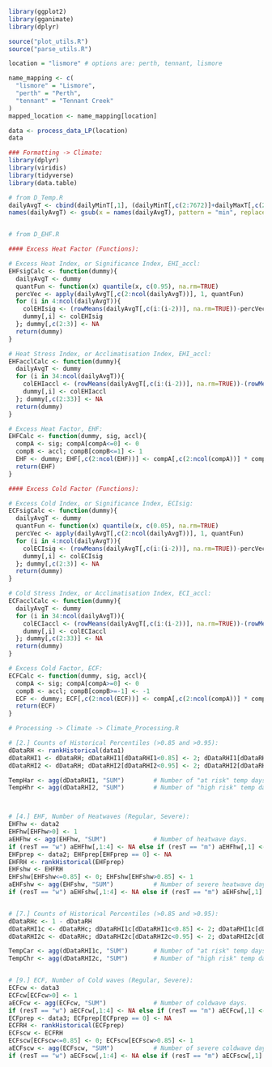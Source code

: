 
```{r}
library(ggplot2)
library(gganimate)
library(dplyr)

source("plot_utils.R")
source("parse_utils.R")

location = "lismore" # options are: perth, tennant, lismore

name_mapping <- c(
  "lismore" = "Lismore",
  "perth" = "Perth",
  "tennant" = "Tennant Creek"
)
mapped_location <- name_mapping[location]
```


```{r}
data <- process_data_LP(location)
data
```


```{r}
### Formatting -> Climate:
library(dplyr)
library(viridis)
library(tidyverse)
library(data.table)

# from D_Temp.R
dailyAvgT <- cbind(dailyMinT[,1], (dailyMinT[,c(2:7672)]+dailyMaxT[,c(2:7672)])/2)
names(dailyAvgT) <- gsub(x = names(dailyAvgT), pattern = "min", replacement = "avg")


# from D_EHF.R

#### Excess Heat Factor (Functions):

# Excess Heat Index, or Significance Index, EHI_accl:
EHFsigCalc <- function(dummy){
  dailyAvgT <- dummy
  quantFun <- function(x) quantile(x, c(0.95), na.rm=TRUE)
  percVec <- apply(dailyAvgT[,c(2:ncol(dailyAvgT))], 1, quantFun)
  for (i in 4:ncol(dailyAvgT)){
    colEHIsig <- (rowMeans(dailyAvgT[,c(i:(i-2))], na.rm=TRUE))-percVec
    dummy[,i] <- colEHIsig
  }; dummy[,c(2:3)] <- NA
  return(dummy)
}

# Heat Stress Index, or Acclimatisation Index, EHI_accl:
EHFacclCalc <- function(dummy){
  dailyAvgT <- dummy
  for (i in 34:ncol(dailyAvgT)){
    colEHIaccl <- (rowMeans(dailyAvgT[,c(i:(i-2))], na.rm=TRUE))-(rowMeans(dailyAvgT[,c((i-3):(i-32))], na.rm=TRUE))
    dummy[,i] <- colEHIaccl
  }; dummy[,c(2:33)] <- NA
  return(dummy)
}

# Excess Heat Factor, EHF:
EHFCalc <- function(dummy, sig, accl){
  compA <- sig; compA[compA<=0] <- 0
  compB <- accl; compB[compB<=1] <- 1
  EHF <- dummy; EHF[,c(2:ncol(EHF))] <- compA[,c(2:ncol(compA))] * compB[,c(2:ncol(compB))]
  return(EHF)
}

#### Excess Cold Factor (Functions):

# Excess Cold Index, or Significance Index, ECIsig:
ECFsigCalc <- function(dummy){
  dailyAvgT <- dummy
  quantFun <- function(x) quantile(x, c(0.05), na.rm=TRUE)
  percVec <- apply(dailyAvgT[,c(2:ncol(dailyAvgT))], 1, quantFun)
  for (i in 4:ncol(dailyAvgT)){
    colECIsig <- (rowMeans(dailyAvgT[,c(i:(i-2))], na.rm=TRUE))-percVec
    dummy[,i] <- colECIsig
  }; dummy[,c(2:3)] <- NA
  return(dummy) 
}

# Cold Stress Index, or Acclimatisation Index, ECI_accl:
ECFacclCalc <- function(dummy){
  dailyAvgT <- dummy
  for (i in 34:ncol(dailyAvgT)){
    colECIaccl <- (rowMeans(dailyAvgT[,c(i:(i-2))], na.rm=TRUE))-(rowMeans(dailyAvgT[,c((i-3):(i-32))], na.rm=TRUE))
    dummy[,i] <- colECIaccl
  }; dummy[,c(2:33)] <- NA
  return(dummy)
}

# Excess Cold Factor, ECF:
ECFCalc <- function(dummy, sig, accl){
  compA <- sig; compA[compA>=0] <- 0
  compB <- accl; compB[compB>=-1] <- -1
  ECF <- dummy; ECF[,c(2:ncol(ECF))] <- compA[,c(2:ncol(compA))] * compB[,c(2:ncol(compB))]
  return(ECF)
}
```


```{r}
# Processing -> Climate -> Climate_Processing.R

# [2.] Counts of Historical Percentiles (>0.85 and >0.95):
dDataRH <- rankHistorical(data1)
dDataRHI1 <- dDataRH; dDataRHI1[dDataRHI1<0.85] <- 2; dDataRHI1[dDataRHI1<=1] <- 3; dDataRHI1 <- dDataRHI1 - 2
dDataRHI2 <- dDataRH; dDataRHI2[dDataRHI2<0.95] <- 2; dDataRHI2[dDataRHI2<=1] <- 3; dDataRHI2 <- dDataRHI2 - 2

TempHar <- agg(dDataRHI1, "SUM")        # Number of "at risk" temp days.
TempHhr <- agg(dDataRHI2, "SUM")        # Number of "high risk" temp days.



# [4.] EHF, Number of Heatwaves (Regular, Severe):
EHFhw <- data2
EHFhw[EHFhw>0] <- 1
aEHFhw <- agg(EHFhw, "SUM")             # Number of heatwave days.
if (resT == "w") aEHFhw[,1:4] <- NA else if (resT == "m") aEHFhw[,1] <- NA
EHFprep <- data2; EHFprep[EHFprep == 0] <- NA
EHFRH <- rankHistorical(EHFprep)
EHFshw <- EHFRH
EHFshw[EHFshw<=0.85] <- 0; EHFshw[EHFshw>0.85] <- 1
aEHFshw <- agg(EHFshw, "SUM")           # Number of severe heatwave days.
if (resT == "w") aEHFshw[,1:4] <- NA else if (resT == "m") aEHFshw[,1] <- NA


# [7.] Counts of Historical Percentiles (>0.85 and >0.95):
dDataRHc <- 1 - dDataRH
dDataRHI1c <- dDataRHc; dDataRHI1c[dDataRHI1c<0.85] <- 2; dDataRHI1c[dDataRHI1c<=1] <- 3; dDataRHI1c <- dDataRHI1c - 2
dDataRHI2c <- dDataRHc; dDataRHI2c[dDataRHI2c<0.95] <- 2; dDataRHI2c[dDataRHI2c<=1] <- 3; dDataRHI2c <- dDataRHI2c - 2

TempCar <- agg(dDataRHI1c, "SUM")       # Number of "at risk" temp days.
TempChr <- agg(dDataRHI2c, "SUM")       # Number of "high risk" temp days.


# [9.] ECF, Number of Cold waves (Regular, Severe):
ECFcw <- data3
ECFcw[ECFcw>0] <- 1
aECFcw <- agg(ECFcw, "SUM")             # Number of coldwave days.
if (resT == "w") aECFcw[,1:4] <- NA else if (resT == "m") aECFcw[,1] <- NA
ECFprep <- data3; ECFprep[ECFprep == 0] <- NA
ECFRH <- rankHistorical(ECFprep)
ECFscw <- ECFRH
ECFscw[ECFscw<=0.85] <- 0; ECFscw[ECFscw>0.85] <- 1
aECFscw <- agg(ECFscw, "SUM")           # Number of severe coldwave days.
if (resT == "w") aECFscw[,1:4] <- NA else if (resT == "m") aECFscw[,1] <- NA

```




